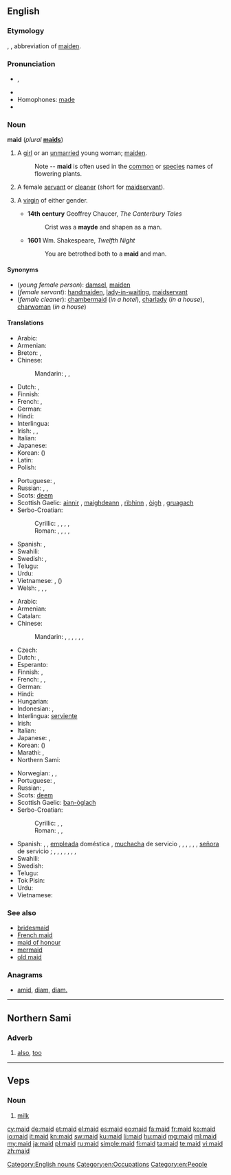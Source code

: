 {{also|Maid}}
==English==
{{wikipedia|lang=en}}

===Etymology===
{{etyl|enm}} {{term|mayde|lang=enm}}, {{term|maide|lang=enm}}, abbreviation of [[maiden]].

===Pronunciation===
* {{IPA|/meɪd/}}, {{X-SAMPA|/meId/}}
* {{rhymes|eɪd}}
* Homophones: [[made]]
* {{audio|en-us-maid.ogg|Audio (US)}}

===Noun===
'''maid''' (''plural'' '''[[maids]]''')

# {{dated|or|poetic}} A [[girl]] or an [[unmarried]] young woman; [[maiden]].
#: Note -- '''maid''' is often used in the [[common]] or [[species]] names of flowering plants.
# A female [[servant]] or [[cleaner]] (short for [[maidservant]]).
# {{archaic}} A [[virgin]] of either gender.
#* '''14th century''' Geoffrey Chaucer, ''The Canterbury Tales''
#*: Crist was a '''mayde''' and shapen as a man.
#* '''1601''' Wm. Shakespeare, ''Twelfth Night''
#*: You are betrothed both to a '''maid''' and man.

====Synonyms====
* (''young female person''): [[damsel]], [[maiden]]
* (''female servant''): [[handmaiden]], [[lady-in-waiting]], [[maidservant]]
* (''female cleaner''): [[chambermaid]] (''in a hotel''), [[charlady]] (''in a house''), [[charwoman]] (''in a house'')

====Translations====
{{trans-top|young female}}
* Arabic: {{t-|ar|فتاة|f|tr=fatāa|sc=Arab}}
* Armenian: {{t+|hy|օրիորդ|tr=òriord}}
* Breton: {{t+|br|merc'h|f|xs=Breton}}, {{t+|br|plac'h|f|xs=Breton}}
* Chinese:
*: Mandarin: {{t|zh|少女|tr=shàonǚ|sc=Hani}}, {{t|zh|處女|sc=Hani}}, {{t|zh|处女|tr=chǔnǚ|sc=Hani}}
* Dutch: {{t+|nl|meisje|n}}, {{t+|nl|meid|f}}
* Finnish: {{t+|fi|neito}}
* French: {{t+|fr|demoiselle|f}}, {{t+|fr|jeune fille|f}}
* German: {{t+|de|Mädchen|n}}
* Hindi: {{t+|hi|लड़की|f|tr=laṛkī|sc=Deva}}
* Interlingua: {{t-|ia|senioretta|xs=Interlingua}}
* Irish: {{t+|ga|cailín|m|xs=Irish}}, {{t-|ga|ainnir|f|xs=Irish}}, {{t-|ga|maighdean|f|xs=Irish}}
* Italian: {{t+|it|signorina|f}}
* Japanese: {{t+|ja|少女|tr=しょうじょ, shōjo}}
* Korean: {{t+|ko|소녀|tr=sonyeo|sc=Kore}} ({{t+|ko|少女|sc=Kore}})
* Latin: {{t+|la|puella|f}}
* Polish: {{t+|pl|panna|f}}
{{trans-mid}}
* Portuguese: {{t+|pt|donzela|f}}, {{t+|pt|moça|f}}
* Russian: {{t+|ru|девица|f|tr=devíca|sc=Cyrl}}, {{t+|ru|дева|f|tr=déva|sc=Cyrl}}, {{t+|ru|девушка|f|tr=dévuška|sc=Cyrl}}
* Scots: [[deem]]
* Scottish Gaelic: [[ainnir]] {{f}}, [[maighdeann]] {{f}}, [[rìbhinn]] {{f}}, [[òigh]] {{f}}, [[gruagach]] {{f}}
* Serbo-Croatian:
*: Cyrillic: {{t-|sh|дева|f}}, {{t-|sh|дјева|f}}, {{t-|sh|девојка|f}}, {{t-|sh|дјевојка|f}}, {{t-|sh|мома|f}}
*: Roman: {{t-|sh|deva|f}}, {{t-|sh|djeva|f}}, {{t-|sh|devojka|f}}, {{t-|sh|djevojka|f}}, {{t-|sh|moma}}
* Spanish: {{t+|es|doncella|f}}, {{t+|es|señorita|f}}
* Swahili: {{t+|sw|wafanyikazi|xs=Swahili}}
* Swedish: {{t+|sv|mö|c}}, {{t+|sv|jungfru|c}}
* Telugu: {{t+|te|కన్య|tr=kanya|sc=Telu}}
* Urdu: {{t-|ur|لڑکی|f|tr=laṛkī|sc=ur-Arab}}
* Vietnamese: {{t+|vi|con gái}}, {{t+|vi|thiếu nữ}} ({{t-|vi|少女}})
* Welsh: {{t+|cy|merch|f|xs=Welsh}}, {{t+|cy|geneth|f|xs=Welsh}}, {{t-|cy|rhiain|f|xs=Welsh}}, {{t+|cy|morwyn|f|xs=Welsh}}
{{trans-bottom}}

{{trans-top|female servant or cleaner}}
* Arabic: {{t-|ar|خادمة|f|tr=xādima|sc=Arab}}
* Armenian: {{t-|hy|աղախին|tr=aġaxin}}
* Catalan: {{t-|ca|criada|f}}
* Chinese:
*: Mandarin: {{t|zh|女僕|sc=Hani}}, {{t|zh|女仆|tr=nǚpú|sc=Hani}}, {{t|zh|女傭|sc=Hani}}, {{t|zh|女佣|tr=nǚyòng|sc=Hani}}, {{t|zh|傭婦|sc=Hani}}, {{t|zh|佣妇|tr=yōngfù|sc=Hani}}, {{t|zh|侍女|tr=shìnǚ|sc=Hani}}
* Czech: {{t+|cs|služka|f}}
* Dutch: {{t+|nl|meid|f}}, {{t+|nl|dienstmeid|f}}
* Esperanto: {{t-|eo|servistino|xs=Esperanto}}
* Finnish: {{t-|fi|palvelustyttö}}, {{t+|fi|piika}}
* French: {{t+|fr|bonne|f}}, {{t+|fr|bonne à tout faire|f}}, {{t+|fr|domestique|f}}
* German: {{t+|de|Dienstmädchen|n}}
* Hindi: {{t-|hi|नौकरानी|f|tr=naukrānī|sc=Deva}}
* Hungarian: {{t-|hu|szobalány}}
* Indonesian: {{t+|id|bantu|alt=pembantu|xs=Indonesian}}, {{t+|id|babu|xs=Indonesian}}
* Interlingua: [[serviente]]
* Irish: {{t+|ga|cailín|m|xs=Irish}}
* Italian: {{t+|it|cameriera|f}}
* Japanese: {{t-|ja|女中|tr=じょちゅう, jochū|sc=Jpan}}, {{t-|ja|メイド|tr=meido|sc=Jpan}}
* Korean: {{t+|ko|하녀|tr=hanyeo|sc=Kore}} ({{t+|ko|下女|sc=Kore}})
* Marathi: {{t-|mr|बाई|f|tr=bāī|sc=Deva}}, {{t-|mr|कामवाली बाई|f|tr=kāmavālī bāī|sc=Deva}}
* Northern Sami: {{tø|se|biiga}}
{{trans-mid}}
* Norwegian: {{t+|no|pike|m}}, {{t-|no|stuepike|m}}, {{t-|no|tjenestejente|m}}
* Portuguese: {{t+|pt|empregada|f}}, {{t+|pt|servente|f}}
* Russian: {{t+|ru|горничная|f|tr=górničnaja|sc=Cyrl}}, {{t+|ru|служанка|f|tr=služánka|sc=Cyrl}}
* Scots: [[deem]]
* Scottish Gaelic: [[ban-òglach]] {{f}}
* Serbo-Croatian:
*: Cyrillic: {{t-|sh|слушкиња|f}}, {{t-|sh|собарица|f}}, {{t-|sh|служавка|f}}
*: Roman: {{t-|sh|sluškinja|f}}, {{t-|sh|sobarica|f}}, {{t-|sh|služavka|f}}
* Spanish: {{qualifier|inoffensive terms}} {{t+|es|criada|f}}, {{t-|es|doméstica|f}}, [[empleada]] doméstica {{f}}, [[muchacha]] de servicio {{f}}, {{t-|es|sirvienta|f}}, {{t+|es|asesora del hogar|f}} {{qualifier|Chile|formal usage}}, {{t+|es|asistenta|f}} {{qualifier|Spain}}, {{t-|es|mucama|f}} {{qualifier|Argentina|Uruguay}}, {{t+|es|nana|f}} {{qualifier|Chile}}, [[señora]] de servicio {{f}} {{qualifier|Venezuela}}; {{qualifier|offensive terms}} {{t-|es|cachifa|f}} {{qualifier|Venezuela}}, {{t+|es|chacha|f}} {{qualifier|Mexico|Spain}}, {{t-|es|cholera|f}} {{qualifier|El Salvador|Guatemala}}, {{t+|es|chopa|f}} {{qualifier|Dominican Republic}}, {{t+|es|fregona|f}} {{qualifier|Spain}}, {{t+|es|gata|f}} {{qualifier|Mexico}}, {{t-|es|muca|f}} {{qualifier|Guatemala}}, {{t-|es|nacha|f}} {{qualifier|Honduras}}
* Swahili: {{t+|sw|mfanyikazi|xs=Swahili}}
* Swedish: {{t+|sv|hembiträde|c}}
* Telugu: {{t-|te|పనిపిల్ల|tr=panipilla|sc=Telu}}
* Tok Pisin: {{t-|tpi|haus meri}}
* Urdu: {{t-|ur|نوکرانی|f|tr=naukrānī|sc=ur-Arab}}
* Vietnamese: {{t-|vi|đầy tớ gái}}
{{trans-bottom}}

===See also===
* [[bridesmaid]]
* [[French maid]]
* [[maid of honour]]
* [[mermaid]]
* [[old maid]]

===Anagrams===
* [[amid#English|amid]], [[diam#English|diam]], [[diam.#English|diam.]]

[[Category:English nouns]]
[[Category:en:Occupations]]
[[Category:en:People]]

----

==Northern Sami==

===Adverb===
{{head|se|adverb}}

# [[also]], [[too]]

----

==Veps==

===Noun===
{{head|vep|noun}}

# [[milk]]

[[cy:maid]]
[[de:maid]]
[[et:maid]]
[[el:maid]]
[[es:maid]]
[[eo:maid]]
[[fa:maid]]
[[fr:maid]]
[[ko:maid]]
[[io:maid]]
[[it:maid]]
[[kn:maid]]
[[sw:maid]]
[[ku:maid]]
[[li:maid]]
[[hu:maid]]
[[mg:maid]]
[[ml:maid]]
[[my:maid]]
[[ja:maid]]
[[pl:maid]]
[[ru:maid]]
[[simple:maid]]
[[fi:maid]]
[[ta:maid]]
[[te:maid]]
[[vi:maid]]
[[zh:maid]]